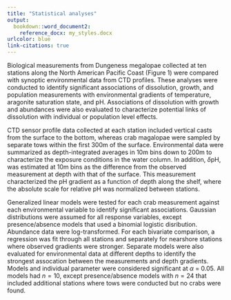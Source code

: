 ```yaml
---
title: "Statistical analyses"
output: 
  bookdown::word_document2:
    reference_docx: my_styles.docx
urlcolor: blue
link-citations: true
---
```


Biological measurements from Dungeness megalopae collected at ten stations along the North American Pacific Coast (Figure 1) were compared with synoptic environmental data from CTD profiles. These analyses were conducted to identify significant associations of dissolution, growth, and population measurements with environmental gradients of temperature, aragonite saturation state, and pH.  Associations of dissolution with growth and abundances were also evaluated to characterize potential links of dissolution with individual or population level effects. 

CTD sensor profile data collected at each station included vertical casts from the surface to the bottom, whereas crab magalopae were sampled by separate tows within the first 300m of the surface. Environmental data were summarized as depth-integrated averages in 10m bins down to 200m to characterize the exposure conditions in the water column.  In addition, $\delta$pH, was estimated at 10m bins as the difference from the observed measurement at depth with that of the surface.  This measurement characterized the pH gradient as a function of depth along the shelf, where the absolute scale for relative pH was normalized between stations.  

Generalized linear models were tested for each crab measurement against each environmental variable to identify significant associations.  Gaussian distributions were assumed for all response variables, except presence/absence models that used a binomial logistic disribution.  Abundance data were log-transformed.  For each bivariate comparison, a regression was fit through all stations and separately for nearshore stations where observed gradients were stronger.  Separate models were also evaluated for environmental data at different depths to identify the strongest assocation between the measurements and depth gradients.  Models and individual parameter were considered significant at $\alpha$ = 0.05.  All models had $n=10$, except presence/absence models with $n=24$ that included additional stations where tows were conducted but no crabs were found.  